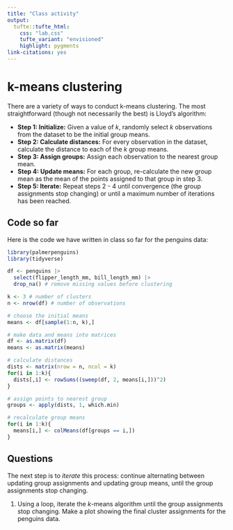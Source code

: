 ```yaml
---
title: "Class activity"
output: 
  tufte::tufte_html:
    css: "lab.css"
    tufte_variant: "envisioned"
    highlight: pygments
link-citations: yes
---
```


# k-means clustering

There are a variety of ways to conduct k-means clustering. The most straightforward (though not necessarily the best) is Lloyd's algorithm:

* **Step 1: Initialize:** Given a value of $k$, randomly select $k$ observations from the dataset to be the initial group means.
* **Step 2: Calculate distances:** For every observation in the dataset, calculate the distance to each of the $k$ group means.
* **Step 3: Assign groups:** Assign each observation to the nearest group mean.
* **Step 4: Update means:** For each group, re-calculate the new group mean as the mean of the points assigned to that group in step 3. 
* **Step 5: Iterate:** Repeat steps 2 - 4 until convergence (the group assignments stop changing) or until a maximum number of iterations has been reached.

## Code so far

Here is the code we have written in class so far for the penguins data:

```r
library(palmerpenguins)
library(tidyverse)

df <- penguins |>
  select(flipper_length_mm, bill_length_mm) |>
  drop_na() # remove missing values before clustering

k <- 3 # number of clusters
n <- nrow(df) # number of observations

# choose the initial means
means <- df[sample(1:n, k),]

# make data and means into matrices
df <- as.matrix(df)
means <- as.matrix(means)

# calculate distances
dists <- matrix(nrow = n, ncol = k)
for(i in 1:k){
  dists[,i] <- rowSums((sweep(df, 2, means[i,]))^2)
}

# assign points to nearest group
groups <- apply(dists, 1, which.min)

# recalculate group means
for(i in 1:k){
  means[i,] <- colMeans(df[groups == i,])
}
```

## Questions

The next step is to *iterate* this process: continue alternating between updating group assignments and updating group means, until the group assignments stop changing.

1. Using a loop, iterate the $k$-means algorithm until the group assignments stop changing. Make a plot showing the final cluster assignments for the penguins data.

